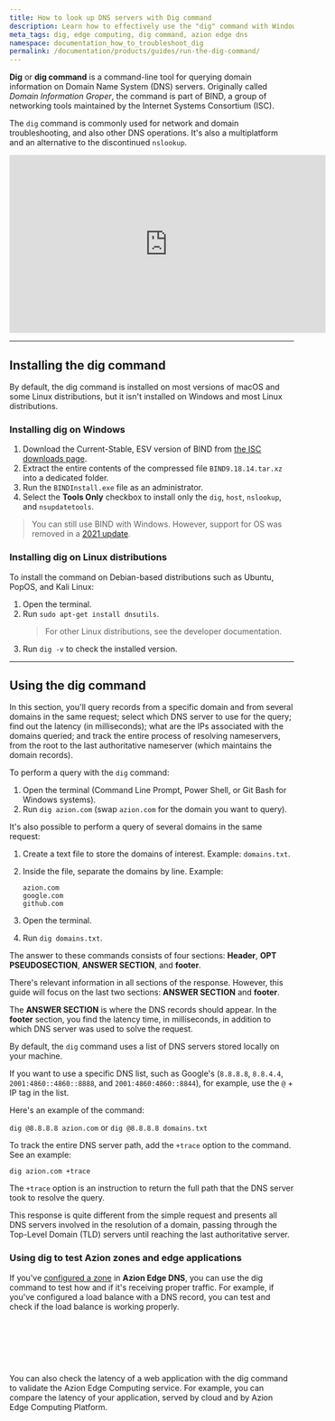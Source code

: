 ```yaml
---
title: How to look up DNS servers with Dig command 
description: Learn how to effectively use the "dig" command with Windows and Linux, enabling precise DNS querying and troubleshooting, and testing it with edge applications.
meta_tags: dig, edge computing, dig command, azion edge dns
namespace: documentation_how_to_troubleshoot_dig
permalink: /documentation/products/guides/run-the-dig-command/
---
```



**Dig** or **dig command** is a command-line tool for querying domain information on Domain Name System (DNS) servers. Originally called *Domain Information Groper*, the command is part of BIND, a group of networking tools maintained by the Internet Systems Consortium (ISC).

The `dig` command is commonly used for network and domain troubleshooting, and also other DNS operations. It's also a multiplatform and an alternative to the discontinued `nslookup`.

<iframe width="560" height="315" src="https://www.youtube.com/embed/KB4f4bSyHgI?autoplay=1" title="Dig into DNS: Install & Use Dig Command Like a Pro" loading="lazy" frameborder="0" allow="accelerometer; autoplay; clipboard-write; encrypted-media; gyroscope; picture-in-picture; web-share" allowfullscreen></iframe>

---

## Installing the dig command

By default, the dig command is installed on most versions of macOS and some Linux distributions, but it isn't installed on Windows and most Linux distributions.

### Installing dig on Windows

1. Download the Current-Stable, ESV version of BIND from [the ISC downloads page](https://www.isc.org/download/).
2. Extract the entire contents of the compressed file `BIND9.18.14.tar.xz` into a dedicated folder.
3. Run the `BINDInstall.exe` file as an administrator.
4. Select the **Tools Only** checkbox to install only the `dig`, `host`, `nslookup`, and `nsupdatetools`.

> You can still use BIND with Windows. However, support for OS was removed in a [2021 update](https://www.isc.org/blogs/bind-update-summer2021/).

### Installing dig on Linux distributions

To install the command on Debian-based distributions such as Ubuntu, PopOS, and Kali Linux:

1. Open the terminal.
2. Run `sudo apt-get install dnsutils`.
   > For other Linux distributions, see the developer documentation.
3. Run `dig -v` to check the installed version.

---

## Using the dig command

In this section, you'll query records from a specific domain and from several domains in the same request; select which DNS server to use for the query; find out the latency (in milliseconds); what are the IPs associated with the domains queried; and track the entire process of resolving nameservers, from the root to the last authoritative nameserver (which maintains the domain records).

To perform a query with the `dig` command:

1. Open the terminal (Command Line Prompt, Power Shell, or Git Bash for Windows systems).
2. Run `dig azion.com` (swap `azion.com` for the domain you want to query).

It's also possible to perform a query of several domains in the same request:

1. Create a text file to store the domains of interest. Example: `domains.txt`.
2. Inside the file, separate the domains by line. Example:

   ```
   azion.com
   google.com
   github.com
   ```

3. Open the terminal.
4. Run `dig domains.txt`.

The answer to these commands consists of four sections: **Header**, **OPT PSEUDOSECTION**, **ANSWER SECTION**, and **footer**.

There's relevant information in all sections of the response. However, this guide will focus on the last two sections: **ANSWER SECTION** and **footer**.

The **ANSWER SECTION** is where the DNS records should appear. In the **footer** section, you find the latency time, in milliseconds, in addition to which DNS server was used to solve the request.

By default, the `dig` command uses a list of DNS servers stored locally on your machine.

If you want to use a specific DNS list, such as Google's (`8.8.8.8`, `8.8.4.4`, `2001:4860::4860::8888`, and `2001:4860:4860::8844`), for example, use the `@` + IP tag in the list.

Here's an example of the command:

`dig @8.8.8.8 azion.com` or `dig @8.8.8.8 domains.txt`

To track the entire DNS server path, add the `+trace` option to the command. See an example:

`dig azion.com +trace`

The `+trace` option is an instruction to return the full path that the DNS server took to resolve the query.

This response is quite different from the simple request and presents all DNS servers involved in the resolution of a domain, passing through the Top-Level Domain (TLD) servers until reaching the last authoritative server.

### Using dig to test Azion zones and edge applications

If you've [configured a zone](/en/documentation/products/guides/secure/edge-dns-configure-main-settings/) in **Azion Edge DNS**, you can use the dig command to test how and if it's receiving proper traffic. For example, if you've configured a load balance with a DNS record, you can test and check if the load balance is working properly.

<LinkButton severity="secondary" link="https://console.azion.com/signup" label="Create Azion account" severity="secondary" /> <br></br>

<LinkButton severity="secondary" link="/en/documentation/products/guides/secure/edge-dns-configure-main-settings/" label="Create zone" severity="secondary" /> <br></br>

<LinkButton severity="secondary" link="/en/documentation/products/guides/secure/load-balance-dns/#testing-your-balanced-record" label="Test balanced record" severity="secondary" />

You can also check the latency of a web application with the dig command to validate the Azion Edge Computing service. For example, you can compare the latency of your application, served by cloud and by Azion Edge Computing Platform.



